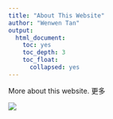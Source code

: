 ---
title: "About This Website"
author: "Wenwen Tan"
output:
  html_document:
    toc: yes
    toc_depth: 3
    toc_float:
      collapsed: yes
---


More about this website. 更多

![](https://github.com/evatan123/personal_site/blob/master/425.JPG?raw=true)